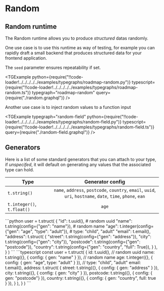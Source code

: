 
# Random

## Random runtime

The Random runtime allows you to produce _structured_ datas randomly.

One use case is to use this runtime as way of testing, for example you can rapidly draft a small backend that produces structured data for your frontend application.

The `seed` parameter ensures repeatability if set.

<TGExample
  python={require("!!code-loader!../../../../../examples/typegraphs/roadmap-random.py")}
  typescript={require("!!code-loader!../../../../../examples/typegraphs/roadmap-random.ts")}
  typegraph="roadmap-random"
  query={require("./random.graphql")}
/>

Another use case is to inject random values to a function input

<TGExample
  typegraph="random-field"
  python={require("!!code-loader!../../../../../examples/typegraphs/random-field.py")}
  typescript={require("!!code-loader!../../../../../examples/typegraphs/random-field.ts")}
  query={require("./random-field.graphql")}
/>

## Generators

Here is a list of some standard generators that you can attach to your type, if _unspecifed_, it will default on generating any values that the associated type can hold.

| Type                       |                                               Generator config                                               |
| -------------------------- | :----------------------------------------------------------------------------------------------------------: |
| `t.string()`               | `name`, `address`, `postcode`, `country`, `email`, `uuid`, `uri`, `hostname`, `date`, `time`, `phone`, `ean` |
| `t.integer()`, `t.float()` |                                                    `age`                                                     |

<SDKTabs>
    <TabItem value="python">
```python
user = t.struct(
    {
        "id": t.uuid(),  # random uuid
        "name": t.string(config={"gen": "name"}), # random name
        "age": t.integer(config={"gen": "age", "type": "adult"}), # type: "child", "adult"
        "email": t.email(),
        "address": t.struct(
            {
                "street": t.string(config={"gen": "address"}),
                "city": t.string(config={"gen": "city"}),
                "postcode": t.string(config={"gen": "postcode"}),
                "country": t.string(config={"gen": "country", "full": True}),
            }
        ),
    }
)
```
    </TabItem>
    <TabItem value="typescript">
```typescript
const user = t.struct(
    {
        id: t.uuid(),  // random uuid
        name: t.string({}, { config: { gen: "name" } }), // random name
        age: t.integer({}, { config: { gen: "age", type: "adult" } }), // type: "child", "adult"
        email: t.email(),
        address: t.struct(
            {
                street: t.string({}, { config: { gen: "address" } }),
                city: t.string({}, { config: { gen: "city" } }),
                postcode: t.string({}, { config: { gen: "postcode"} }),
                country: t.string({}, { config: { gen: "country", full: true } }),
            }
        ),
    }
)
```
    </TabItem>
</SDKTabs>
